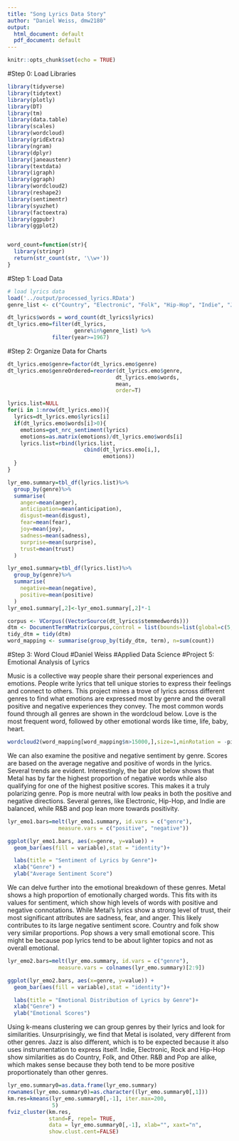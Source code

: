 ```yaml
---
title: "Song Lyrics Data Story"
author: "Daniel Weiss, dmw2180"
output:
  html_document: default
  pdf_document: default
---
```



```r
knitr::opts_chunk$set(echo = TRUE)
```

#Step 0: Load Libraries
```r
library(tidyverse)
library(tidytext)
library(plotly)
library(DT)
library(tm)
library(data.table)
library(scales)
library(wordcloud)
library(gridExtra)
library(ngram)
library(dplyr)
library(janeaustenr)
library(textdata)
library(igraph)
library(ggraph)
library(wordcloud2)
library(reshape2)
library(sentimentr)
library(syuzhet)
library(factoextra)
library(ggpubr)
library(ggplot2)


word_count=function(str){
  library(stringr)
  return(str_count(str, '\\w+'))
}


```

#Step 1: Load Data
```r
# load lyrics data
load('../output/processed_lyrics.RData')
genre_list <- c("Country", "Electronic", "Folk", "Hip-Hop", "Indie", "Jazz", "Metal", "Pop", "Rock", "R&B", "Other")

dt_lyrics$words = word_count(dt_lyrics$lyrics)
dt_lyrics.emo=filter(dt_lyrics, 
                     genre%in%genre_list) %>%
              filter(year>=1967)

```


#Step 2: Organize Data for Charts
```r

dt_lyrics.emo$genre=factor(dt_lyrics.emo$genre)
dt_lyrics.emo$genreOrdered=reorder(dt_lyrics.emo$genre, 
                                  dt_lyrics.emo$words, 
                                  mean, 
                                  order=T)

lyrics.list=NULL
for(i in 1:nrow(dt_lyrics.emo)){
  lyrics=dt_lyrics.emo$lyrics[i]
  if(dt_lyrics.emo$words[i]>0){
    emotions=get_nrc_sentiment(lyrics)
    emotions=as.matrix(emotions)/dt_lyrics.emo$words[i]
    lyrics.list=rbind(lyrics.list, 
                        cbind(dt_lyrics.emo[i,],
                              emotions))
  }
}

lyr_emo.summary=tbl_df(lyrics.list)%>%
  group_by(genre)%>%
  summarise(
    anger=mean(anger),
    anticipation=mean(anticipation),
    disgust=mean(disgust),
    fear=mean(fear),
    joy=mean(joy),
    sadness=mean(sadness),
    surprise=mean(surprise),
    trust=mean(trust)
  )

lyr_emo1.summary=tbl_df(lyrics.list)%>%
  group_by(genre)%>%
  summarise(
    negative=mean(negative),
    positive=mean(positive)
  )
lyr_emo1.summary[,2]<-lyr_emo1.summary[,2]*-1

```

```r
corpus <- VCorpus((VectorSource(dt_lyrics$stemmedwords)))
dtm <- DocumentTermMatrix(corpus,control = list(bounds=list(global=c(5,Inf)),removeNumbers=T, weighting=weightTf))
tidy_dtm = tidy(dtm)
word_mapping <- summarise(group_by(tidy_dtm, term), n=sum(count))

```

#Step 3: Word Cloud
#Daniel Weiss
#Applied Data Science
#Project 5: Emotional Analysis of Lyrics

Music is a collective way people share their personal experiences and emotions. People write lyrics that tell unique stories to express their feelings and connect to others. This project mines a trove of lyrics across different genres to find what emotions are expressed most by genre and the overall positive and negative experiences they convey.
The most common words found through all genres are shown in the wordcloud below. Love is the most frequent word, followed by other emotional words like time, life, baby, heart.

```r
wordcloud2(word_mapping[word_mapping$n>15000,],size=1,minRotation = -pi/6,maxRotation = pi/6,rotateRatio = 0.4)
```

We can also examine the positive and negative sentiment by genre. Scores are based on the average negative and positive of words in the lyrics. Several trends are evident. Interestingly, the bar plot below shows that Metal has by far the highest proportion of negative words while also qualifying for one of the highest positive scores. This makes it a truly polarizing genre. Pop is more neutral with low peaks in both the positive and negative directions. Several genres, like Electronic, Hip-Hop, and Indie are balanced, while R&B and pop lean more towards positivity.

```r

lyr_emo1.bars=melt(lyr_emo1.summary, id.vars = c("genre"),
                measure.vars = c("positive", "negative"))

ggplot(lyr_emo1.bars, aes(x=genre, y=value)) +
  geom_bar(aes(fill = variable),stat = "identity")+

  labs(title = "Sentiment of Lyrics by Genre")+
  xlab("Genre") +
  ylab("Average Sentiment Score")

```


We can delve further into the emotional breakdown of these genres. Metal shows a high proportion of emotionally charged words. This fits with its values for sentiment, which show high levels of words with positive and negative connotations. While Metal’s lyrics show a strong level of trust, their most significant attributes are sadness, fear, and anger. This likely contributes to its large negative sentiment score. Country and folk show very similar proportions. Pop shows a very small emotional score. This might be because pop lyrics tend to be about lighter topics and not as overall emotional.

```r

lyr_emo2.bars=melt(lyr_emo.summary, id.vars = c("genre"),
                measure.vars = colnames(lyr_emo.summary)[2:9])

ggplot(lyr_emo2.bars, aes(x=genre, y=value)) +
  geom_bar(aes(fill = variable),stat = "identity")+

  labs(title = "Emotional Distribution of Lyrics by Genre")+
  xlab("Genre") +
  ylab("Emotional Scores")

```

Using k-means clustering we can group genres by their lyrics and look for similarities. Unsurprisingly, we find that Metal is isolated, very different from other genres. Jazz is also different, which is to be expected because it also uses instrumentation to express itself. Indie, Electronic, Rock and Hip-Hop show similarities as do Country, Folk, and Other. R&B and Pop are alike, which makes sense because they both tend to be more positive proportionately than other genres.

```r

lyr_emo.summary0=as.data.frame(lyr_emo.summary)
rownames(lyr_emo.summary0)=as.character((lyr_emo.summary0[,1]))
km.res=kmeans(lyr_emo.summary0[,-1], iter.max=200,
              5)
fviz_cluster(km.res, 
             stand=F, repel= TRUE,
             data = lyr_emo.summary0[,-1], xlab="", xaxt="n",
             show.clust.cent=FALSE)


```

